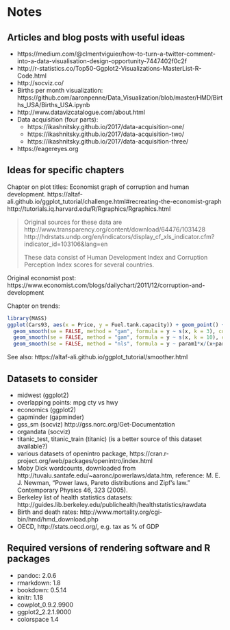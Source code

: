 # Notes {-}

  
## Articles and blog posts with useful ideas {-}

- https://medium.com/@clmentviguier/how-to-turn-a-twitter-comment-into-a-data-visualisation-design-opportunity-7447402f0c2f
- http://r-statistics.co/Top50-Ggplot2-Visualizations-MasterList-R-Code.html
- http://socviz.co/
- Births per month visualization: https://github.com/aaronpenne/Data_Visualization/blob/master/HMD/Births_USA/Births_USA.ipynb
- http://www.datavizcatalogue.com/about.html
- Data acquisition (four parts):
  * https://ikashnitsky.github.io/2017/data-acquisition-one/
  * https://ikashnitsky.github.io/2017/data-acquisition-two/
  * https://ikashnitsky.github.io/2017/data-acquisition-three/
- https://eagereyes.org

## Ideas for specific chapters {-}

Chapter on plot titles: Economist graph of corruption and human development. https://altaf-ali.github.io/ggplot_tutorial/challenge.html#recreating-the-economist-graph
http://tutorials.iq.harvard.edu/R/Rgraphics/Rgraphics.html

> Original sources for these data are http://www.transparency.org/content/download/64476/1031428 http://hdrstats.undp.org/en/indicators/display_cf_xls_indicator.cfm?indicator_id=103106&lang=en
> 
> These data consist of Human Development Index and Corruption Perception Index scores for several countries.

Original economist post: https://www.economist.com/blogs/dailychart/2011/12/corruption-and-development

Chapter on trends: 

```r
library(MASS)
ggplot(Cars93, aes(x = Price, y = Fuel.tank.capacity)) + geom_point() + geom_smooth(se = FALSE) +
  geom_smooth(se = FALSE, method = "gam", formula = y ~ s(x, k = 3), color = "red") +
  geom_smooth(se = FALSE, method = "gam", formula = y ~ s(x, k = 10), color = "green") +
  geom_smooth(se = FALSE, method = "nls", formula = y ~ param1*x/(x+param2) + param3, color = "purple")
```
See also: https://altaf-ali.github.io/ggplot_tutorial/smoother.html

## Datasets to consider {-}

- midwest (ggplot2)
- overlapping points: mpg cty vs hwy
- economics (ggplot2)
- gapminder (gapminder)
- gss_sm (socviz) http://gss.norc.org/Get-Documentation
- organdata (socviz)
- titanic_test, titanic_train (titanic) (is a better source of this dataset available?)
- various datasets of openintro package, https://cran.r-project.org/web/packages/openintro/index.html
- Moby Dick wordcounts, downloaded from http://tuvalu.santafe.edu/~aaronc/powerlaws/data.htm, reference: M. E. J. Newman, "Power laws, Pareto distributions and Zipf's law." Contemporary Physics 46, 323 (2005).
- Berkeley list of health statistics datasets: http://guides.lib.berkeley.edu/publichealth/healthstatistics/rawdata
- Birth and death rates: http://www.mortality.org/cgi-bin/hmd/hmd_download.php
- OECD, http://stats.oecd.org/, e.g. tax as % of GDP

## Required versions of rendering software and R packages {-}

- pandoc: 2.0.6
- rmarkdown: 1.8
- bookdown: 0.5.14
- knitr: 1.18
- cowplot_0.9.2.9900
- ggplot2_2.2.1.9000
- colorspace 1.4
